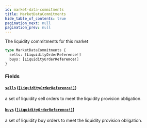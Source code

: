 ```yaml
---
id: market-data-commitments
title: MarketDataCommitments
hide_table_of_contents: true
pagination_next: null
pagination_prev: null
---
```



The liquidity commitments for this market

```graphql
type MarketDataCommitments {
  sells: [LiquidityOrderReference!]
  buys: [LiquidityOrderReference!]
}
```


### Fields

#### [`sells`](#) ([`[LiquidityOrderReference!]`](/docs/testnet/graphql/objects/liquidity-order-reference))

a set of liquidity sell orders to meet the liquidity provision obligation.


#### [`buys`](#) ([`[LiquidityOrderReference!]`](/docs/testnet/graphql/objects/liquidity-order-reference))

a set of liquidity buy orders to meet the liquidity provision obligation.




